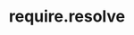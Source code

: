---
id: "node_med_006"
questionType: "MULTIPLE_CHOICE"
title: "require.resolve"
description: "What does require.resolve() return?"
difficulty: "MEDIUM"
category: "Node.js"
options:
  - "The module’s exports"
  - "The module’s absolute path"
  - "The module’s version"
  - "The module’s dependencies"
correctAnswer: 1
---